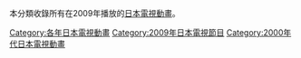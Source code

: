 本分類收錄所有在2009年播放的[[日本電視動畫|日本電視動畫]]。

{{CategoryTOC}}
{{catmore|日本動畫列表 (2009年)}}
{{tvayr|200|9}}

[[Category:各年日本電視動畫|Category:各年日本電視動畫]]
[[Category:2009年日本電視節目|Category:2009年日本電視節目]]
[[Category:2000年代日本電視動畫|Category:2000年代日本電視動畫]]